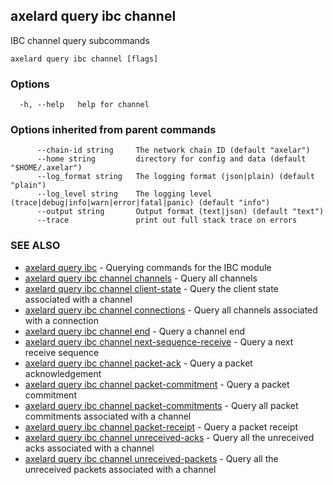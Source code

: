 ## axelard query ibc channel

IBC channel query subcommands

```
axelard query ibc channel [flags]
```

### Options

```
  -h, --help   help for channel
```

### Options inherited from parent commands

```
      --chain-id string     The network chain ID (default "axelar")
      --home string         directory for config and data (default "$HOME/.axelar")
      --log_format string   The logging format (json|plain) (default "plain")
      --log_level string    The logging level (trace|debug|info|warn|error|fatal|panic) (default "info")
      --output string       Output format (text|json) (default "text")
      --trace               print out full stack trace on errors
```

### SEE ALSO

- [axelard query ibc](/cli-docs/v0_32_0/axelard_query_ibc) - Querying commands for the IBC module
- [axelard query ibc channel channels](/cli-docs/v0_32_0/axelard_query_ibc_channel_channels) - Query all channels
- [axelard query ibc channel client-state](/cli-docs/v0_32_0/axelard_query_ibc_channel_client-state) - Query the client state associated with a channel
- [axelard query ibc channel connections](/cli-docs/v0_32_0/axelard_query_ibc_channel_connections) - Query all channels associated with a connection
- [axelard query ibc channel end](/cli-docs/v0_32_0/axelard_query_ibc_channel_end) - Query a channel end
- [axelard query ibc channel next-sequence-receive](/cli-docs/v0_32_0/axelard_query_ibc_channel_next-sequence-receive) - Query a next receive sequence
- [axelard query ibc channel packet-ack](/cli-docs/v0_32_0/axelard_query_ibc_channel_packet-ack) - Query a packet acknowledgement
- [axelard query ibc channel packet-commitment](/cli-docs/v0_32_0/axelard_query_ibc_channel_packet-commitment) - Query a packet commitment
- [axelard query ibc channel packet-commitments](/cli-docs/v0_32_0/axelard_query_ibc_channel_packet-commitments) - Query all packet commitments associated with a channel
- [axelard query ibc channel packet-receipt](/cli-docs/v0_32_0/axelard_query_ibc_channel_packet-receipt) - Query a packet receipt
- [axelard query ibc channel unreceived-acks](/cli-docs/v0_32_0/axelard_query_ibc_channel_unreceived-acks) - Query all the unreceived acks associated with a channel
- [axelard query ibc channel unreceived-packets](/cli-docs/v0_32_0/axelard_query_ibc_channel_unreceived-packets) - Query all the unreceived packets associated with a channel
